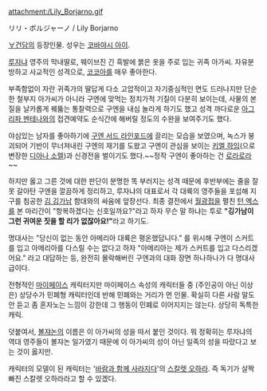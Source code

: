 attachment:/Lily_Borjarno.gif

リリ・ボルジャーノ / Lily Borjarno

[[∀건담]]의 등장인물. 성우는 [[코바야시 아이]].

[[루자냐]] 영주의 막내딸로, 웨이브진 긴 흑발에 붉은 옷을 주로 입는 귀족 아가씨.
자유분방하고 사교적인 성격으로, [[코코아]]를 매우 좋아한다.

부족함없이 자란 귀족가의 딸답게 다소 고압적이고 자기중심적인 면도 드러나지만 단순한 철부지 아가씨가 아니라 구엔에 맞먹는 정치가적 기질이 다분히 보이는데, 사물의 본질을 날카롭게 꿰뚫는 통찰력으로 구엔을 내심 놀라게 하기도 했고 성격 까다로운 [[아그리파 멘테나]]와의 접견예약도 순식간에 해버릴 정도의 수완을 보여주기도 했다.

야심있는 남자를 좋아하기에 [[구엔 서드 라인포드]]에 끌리는 모습을 보였으며, 녹스가 붕괴되어 기반이 무너져내린 구엔의 재기를 도왔고 구엔이 관심을 보이는 [[키엘 하임]](으로 변장한 [[디아나 소렐]])과 신경전을 벌이기도 했다.~~정작 구엔이 좋아하는 건 [[로라로라]]~~

하지만 옳고 그른 것에 대한 판단이 분명한 똑 부러지는 성격 때문에 후반부에는 줄을 잘못 갈아탄 구엔을 깔끔하게 정리하고, 루자냐의 대표로서 각 대륙의 영주들을 포섭해 지구를 침공한 [[김 깅가남]] 함대와의 싸움에 앞장선다.
최종 결전에서 [[월광접]]을 펼친 [[턴 엑스]]를 본 마리간이 "항복하겠다는 신호일까요?"라고 하자 무슨 말 하냐는 투로 '''"깅가남이 그런 귀여운 짓을 할 리가 없잖아요!"'''라고 하기도.

명대사는 "당신이 없는 동안 아메리아 대륙은 평온했답니다." 를 위시해 구엔이 스커트를 입고 아메리아를 다스릴 수는 없다고 하자 "아메리아는 제가 스커트를 입고 다스리겠어요." 라고 대답하는 등, 완전히 몰락해버린 구엔과의 대화 장면 하나하나가 다 명대사급이다.

전형적인 [[마이페이스]] 캐릭터지만 마이페이스 속성의 캐릭터들 중 (주인공이 아닌 이상은) 상당수가 민폐형 캐릭터인데 반해 민폐와는 거리가 먼 인물. 확실히 다른 사람 말도 안 듣고 좀 혼자노는 느낌이 강한데 그 행동이 민폐로 이어지지는 않는다. 상당히 독특한 캐릭.

덧붙여서, [[볼쟈논]]의 이름은 이 아가씨의 성을 따서 붙인 것이다. 뭐 정확히는 루자냐의 역대 영주들이 볼쟈논 일가였기 때문에 이 아가씨의 성이 아닌 일족의 성을 따랐다고 보는 것이 옳지만.

캐릭터의 모델이 된 캐릭터는 '[[바람과 함께 사라지다]]'의 [[스칼렛 오하라]]. 즉 독기가 살짝 빠진 스칼렛 오하라라고 할 수 있겠다.
